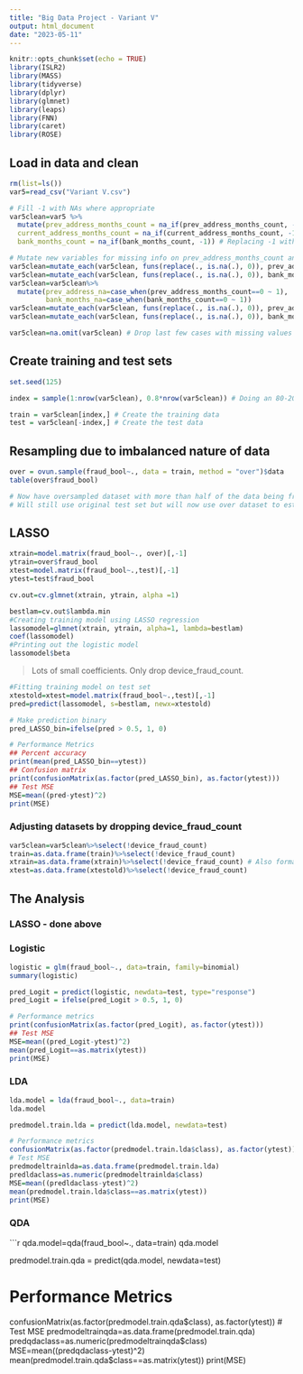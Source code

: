---
title: "Big Data Project - Variant V"
output: html_document
date: "2023-05-11"
---

```{r setup, include=FALSE}
knitr::opts_chunk$set(echo = TRUE)
library(ISLR2)
library(MASS)
library(tidyverse)
library(dplyr)
library(glmnet)
library(leaps)
library(FNN)
library(caret)
library(ROSE)
```

## Load in data and clean

```{r, warning=FALSE}
rm(list=ls())
var5=read_csv("Variant V.csv")

# Fill -1 with NAs where appropriate
var5clean=var5 %>%
  mutate(prev_address_months_count = na_if(prev_address_months_count, -1),
  current_address_months_count = na_if(current_address_months_count, -1),
  bank_months_count = na_if(bank_months_count, -1)) # Replacing -1 with NA

# Mutate new variables for missing info on prev_address_months_count and bank_months_na
var5clean=mutate_each(var5clean, funs(replace(., is.na(.), 0)), prev_address_months_count)
var5clean=mutate_each(var5clean, funs(replace(., is.na(.), 0)), bank_months_count)
var5clean=var5clean%>%
  mutate(prev_address_na=case_when(prev_address_months_count==0 ~ 1),
         bank_months_na=case_when(bank_months_count==0 ~ 1))
var5clean=mutate_each(var5clean, funs(replace(., is.na(.), 0)), prev_address_na)
var5clean=mutate_each(var5clean, funs(replace(., is.na(.), 0)), bank_months_na)

var5clean=na.omit(var5clean) # Drop last few cases with missing values
```

## Create training and test sets

```{r}
set.seed(125)

index = sample(1:nrow(var5clean), 0.8*nrow(var5clean)) # Doing an 80-20 train-test split

train = var5clean[index,] # Create the training data 
test = var5clean[-index,] # Create the test data
```

## Resampling due to imbalanced nature of data

```{r}
over = ovun.sample(fraud_bool~., data = train, method = "over")$data
table(over$fraud_bool)

# Now have oversampled dataset with more than half of the data being fraud_bool==1
# Will still use original test set but will now use over dataset to estimate models
```

## LASSO

```{r Model Selection}
xtrain=model.matrix(fraud_bool~., over)[,-1]
ytrain=over$fraud_bool
xtest=model.matrix(fraud_bool~.,test)[,-1]
ytest=test$fraud_bool

cv.out=cv.glmnet(xtrain, ytrain, alpha =1)

bestlam=cv.out$lambda.min
#Creating training model using LASSO regression
lassomodel=glmnet(xtrain, ytrain, alpha=1, lambda=bestlam)
coef(lassomodel)
#Printing out the logistic model
lassomodel$beta
```

> Lots of small coefficients. Only drop device_fraud_count.

```{r}
#Fitting training model on test set
xtestold=xtest=model.matrix(fraud_bool~.,test)[,-1]
pred=predict(lassomodel, s=bestlam, newx=xtestold)

# Make prediction binary
pred_LASSO_bin=ifelse(pred > 0.5, 1, 0)

# Performance Metrics
## Percent accuracy
print(mean(pred_LASSO_bin==ytest))
## Confusion matrix
print(confusionMatrix(as.factor(pred_LASSO_bin), as.factor(ytest)))
## Test MSE
MSE=mean((pred-ytest)^2)
print(MSE)
```

### Adjusting datasets by dropping device_fraud_count

```{r}
var5clean=var5clean%>%select(!device_fraud_count)
train=as.data.frame(train)%>%select(!device_fraud_count)
xtrain=as.data.frame(xtrain)%>%select(!device_fraud_count) # Also formats categorical variables as binary variables and chooses a base group for each
xtest=as.data.frame(xtestold)%>%select(!device_fraud_count)
```

## The Analysis

### LASSO - done above

### Logistic

```{r}
logistic = glm(fraud_bool~., data=train, family=binomial)
summary(logistic)

pred_Logit = predict(logistic, newdata=test, type="response")
pred_Logit = ifelse(pred_Logit > 0.5, 1, 0)

# Performance metrics
print(confusionMatrix(as.factor(pred_Logit), as.factor(ytest)))
## Test MSE
MSE=mean((pred_Logit-ytest)^2)
mean(pred_Logit==as.matrix(ytest))
print(MSE)
```

### LDA

```{r}
lda.model = lda(fraud_bool~., data=train)
lda.model

predmodel.train.lda = predict(lda.model, newdata=test)

# Performance metrics
confusionMatrix(as.factor(predmodel.train.lda$class), as.factor(ytest))
# Test MSE
predmodeltrainlda=as.data.frame(predmodel.train.lda)
predldaclass=as.numeric(predmodeltrainlda$class)
MSE=mean((predldaclass-ytest)^2)
mean(predmodel.train.lda$class==as.matrix(ytest))
print(MSE)
```

### QDA

```{r}
qda.model=qda(fraud_bool~., data=train)
qda.model

predmodel.train.qda = predict(qda.model, newdata=test)

# Performance Metrics
confusionMatrix(as.factor(predmodel.train.qda$class), as.factor(ytest))
# Test MSE
predmodeltrainqda=as.data.frame(predmodel.train.qda)
predqdaclass=as.numeric(predmodeltrainqda$class)
MSE=mean((predqdaclass-ytest)^2)
mean(predmodel.train.qda$class==as.matrix(ytest))
print(MSE)